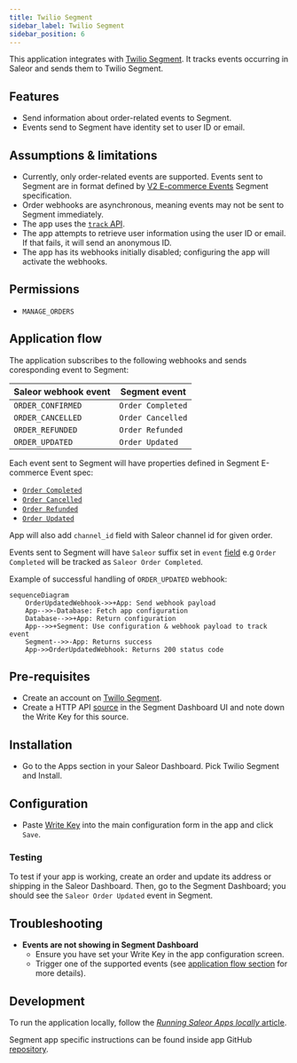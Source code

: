 ```yaml
---
title: Twilio Segment
sidebar_label: Twilio Segment
sidebar_position: 6
---
```



<AppMetadata
  minSaleorVersion="3.20"
  githubUrl="https://github.com/saleor/apps/tree/main/apps/segment"
/>

This application integrates with [Twilio Segment](https://segment.com/). It tracks events occurring in Saleor and sends them to Twilio Segment.

## Features

- Send information about order-related events to Segment.
- Events send to Segment have identity set to user ID or email.

## Assumptions & limitations

-  Currently, only order-related events are supported. Events sent to Segment are in format defined by [V2 E-commerce Events](https://segment.com/docs/connections/spec/ecommerce/v2/) Segment specification.
-  Order webhooks are asynchronous, meaning events may not be sent to Segment immediately.  
-  The app uses the [`track` API](https://segment.com/docs/connections/sources/catalog/libraries/server/node/#track). 
-  The app attempts to retrieve user information using the user ID or email. If that fails, it will send an anonymous ID.  
-  The app has its webhooks initially disabled; configuring the app will activate the webhooks.  

## Permissions

- `MANAGE_ORDERS`

## Application flow

The application subscribes to the following webhooks and sends coresponding event to Segment:

| Saleor webhook event      | Segment event     |
| ------------------------- | ----------------- |
| `ORDER_CONFIRMED`         | `Order Completed` |
| `ORDER_CANCELLED`         | `Order Cancelled` |
| `ORDER_REFUNDED`          | `Order Refunded`  |
| `ORDER_UPDATED`           | `Order Updated`   |
  

Each event sent to Segment will have properties defined in Segment E-commerce Event spec:

* [`Order Completed`](https://segment.com/docs/connections/spec/ecommerce/v2/#order-completed)
* [`Order Cancelled`](https://segment.com/docs/connections/spec/ecommerce/v2/#order-cancelled)
* [`Order Refunded`](https://segment.com/docs/connections/spec/ecommerce/v2/#order-refunded)
* [`Order Updated`](https://segment.com/docs/connections/spec/ecommerce/v2/#order-updated)

App will also add `channel_id` field with Saleor channel id for given order.

Events sent to Segment will have `Saleor` suffix set in `event` [field](https://segment.com/docs/connections/spec/track/#event) e.g `Order Completed` will be tracked as `Saleor Order Completed`.


Example of successful handling of `ORDER_UPDATED` webhook:

```mermaid
sequenceDiagram
    OrderUpdatedWebhook->>+App: Send webhook payload
    App-->>-Database: Fetch app configuration
    Database-->>+App: Return configuration
    App-->>+Segment: Use configuration & webhook payload to track event
    Segment-->>-App: Returns success
    App->>OrderUpdatedWebhook: Returns 200 status code
```

## Pre-requisites

- Create an account on [Twillo Segment](https://segment.com/).
- Create a HTTP API [source](https://segment.com/docs/partners/sources/) in the Segment Dashboard UI and note down the Write Key for this source.

## Installation

- Go to the Apps section in your Saleor Dashboard. Pick Twilio Segment and Install.

## Configuration

- Paste [Write Key](https://segment.com/docs/connections/find-writekey/) into the main configuration form in the app and click `Save`.

### Testing

To test if your app is working, create an order and update its address or shipping in the Saleor Dashboard. Then, go to the Segment Dashboard; you should see the `Saleor Order Updated` event in Segment.

## Troubleshooting

- **Events are not showing in Segment Dashboard**
    - Ensure you have set your Write Key in the app configuration screen.
    - Trigger one of the supported events (see [application flow section](#application-flow) for more details).

## Development

To run the application locally, follow the [_Running Saleor Apps locally_ article](/developer/extending/apps/developing-apps/running-saleor-apps-locally).

Segment app specific instructions can be found inside app GitHub [repository](https://github.com/saleor/apps/tree/main/apps/segment).
